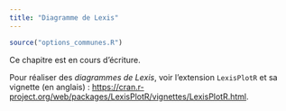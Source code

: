```yaml
---
title: "Diagramme de Lexis"
---
```


```r
source("options_communes.R")
```

<div class="important">
Ce chapitre est en cours d'écriture.
</div>

Pour réaliser des <dfn data-index="diagramme de Lexis">diagrammes de Lexis</dfn><dfn data-index="Lexis, diagramme"></dfn>, voir l'extension `LexisPlotR`{.pkg} et sa vignette (en anglais) : <https://cran.r-project.org/web/packages/LexisPlotR/vignettes/LexisPlotR.html>.

